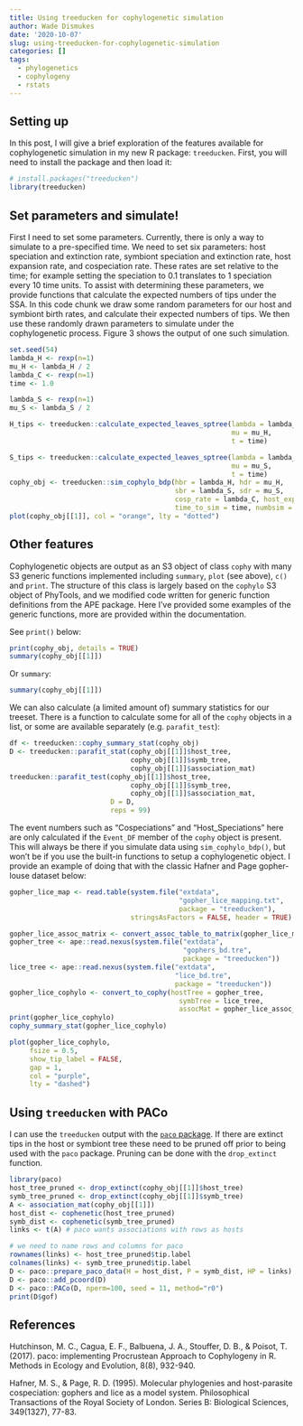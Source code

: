 ```yaml
---
title: Using treeducken for cophylogenetic simulation
author: Wade Dismukes
date: '2020-10-07'
slug: using-treeducken-for-cophylogenetic-simulation
categories: []
tags:
  - phylogenetics
  - cophylogeny
  - rstats
---
```


## Setting up
In this post, I will give a brief exploration of the features available for cophylogenetic simulation in my new R package: `treeducken`.
First, you will need to install the package and then load it:

```r
# install.packages("treeducken")
library(treeducken)
```


## Set parameters and simulate!

First I need to set some parameters.
Currently, there is only a  way to simulate to a pre-specified time.
We need to set six parameters: host speciation and extinction rate, symbiont speciation and extinction rate, host expansion rate, and cospeciation rate.
These rates are set relative to the time; for example setting the speciation to 0.1 translates to 1 speciation every 10 time units. 
To assist with determining these parameters, we provide functions that calculate the expected numbers of tips under the SSA.
In this code chunk we draw some random parameters for our host and symbiont birth rates, and calculate their expected numbers of tips.
We then use these randomly drawn parameters to simulate under the cophylogenetic process.
Figure 3 shows the output of one such simulation.


```r
set.seed(54)
lambda_H <- rexp(n=1)
mu_H <- lambda_H / 2
lambda_C <- rexp(n=1)
time <- 1.0

lambda_S <- rexp(n=1)
mu_S <- lambda_S / 2

H_tips <- treeducken::calculate_expected_leaves_sptree(lambda = lambda_H + lambda_C,
                                                       mu = mu_H,
                                                       t = time)

S_tips <- treeducken::calculate_expected_leaves_sptree(lambda = lambda_S + lambda_C,
                                                       mu = mu_S,
                                                       t = time)
cophy_obj <- treeducken::sim_cophylo_bdp(hbr = lambda_H, hdr = mu_H,
                                         sbr = lambda_S, sdr = mu_S,
                                         cosp_rate = lambda_C, host_exp_rate = 0.0,
                                         time_to_sim = time, numbsim = 1)
plot(cophy_obj[[1]], col = "orange", lty = "dotted")
```

## Other features

Cophylogenetic objects are output as an S3 object of class `cophy` with many S3 generic functions implemented including `summary`, `plot` (see above), `c()` and `print`.
The structure of this class is largely based on the `cophylo` S3 object of PhyTools, and we modified code written for generic function definitions from the APE package. 
Here I've provided some examples of the generic functions, more are provided within the documentation.

See `print()` below:

```r
print(cophy_obj, details = TRUE)
summary(cophy_obj[[1]])
```

Or `summary`:

```r
summary(cophy_obj[[1]])
```

We can also calculate (a limited amount of) summary statistics for our treeset. There is a function to calculate some for all of the `cophy` objects in a list, or some are available separately (e.g. `parafit_test`):

```r
df <- treeducken::cophy_summary_stat(cophy_obj)
D <- treeducken::parafit_stat(cophy_obj[[1]]$host_tree,
                              cophy_obj[[1]]$symb_tree,
                              cophy_obj[[1]]$association_mat)
treeducken::parafit_test(cophy_obj[[1]]$host_tree,
                              cophy_obj[[1]]$symb_tree,
                              cophy_obj[[1]]$association_mat,
                         D = D,
                         reps = 99)
```
The event numbers such as "Cospeciations" and "Host_Speciations" here are only calculated if the `Event_DF` member of the `cophy` object is present. 
This will always be there if you simulate data using `sim_cophylo_bdp()`, but won't be if you use the built-in functions to setup a cophylogenetic object. I provide an example of doing that with the classic Hafner and Page gopher-louse dataset below:

```r
gopher_lice_map <- read.table(system.file("extdata",
                                          "gopher_lice_mapping.txt",
                                          package = "treeducken"),
                              stringsAsFactors = FALSE, header = TRUE)

gopher_lice_assoc_matrix <- convert_assoc_table_to_matrix(gopher_lice_map)
gopher_tree <- ape::read.nexus(system.file("extdata",
                                           "gophers_bd.tre",
                                           package = "treeducken"))
lice_tree <- ape::read.nexus(system.file("extdata",
                                         "lice_bd.tre",
                                         package = "treeducken"))
gopher_lice_cophylo <- convert_to_cophy(hostTree = gopher_tree,
                                          symbTree = lice_tree,
                                          assocMat = gopher_lice_assoc_matrix)
print(gopher_lice_cophylo)
cophy_summary_stat(gopher_lice_cophylo)

plot(gopher_lice_cophylo,
     fsize = 0.5,
     show_tip_label = FALSE,
     gap = 1,
     col = "purple",
     lty = "dashed")
```

## Using `treeducken` with PACo

I can use the `treeducken` output with the [`paco` package](https://cran.r-project.org/web/packages/paco/index.html).
If there are extinct tips in the host or symbiont tree these need to be pruned off prior to being used with the `paco` package.
Pruning can be done with the `drop_extinct` function.

```r
library(paco)
host_tree_pruned <- drop_extinct(cophy_obj[[1]]$host_tree)
symb_tree_pruned <- drop_extinct(cophy_obj[[1]]$symb_tree)
A <- association_mat(cophy_obj[[1]])
host_dist <- cophenetic(host_tree_pruned)
symb_dist <- cophenetic(symb_tree_pruned)
links <- t(A) # paco wants associations with rows as hosts 

# we need to name rows and columns for paco
rownames(links) <- host_tree_pruned$tip.label
colnames(links) <- symb_tree_pruned$tip.label 
D <- paco::prepare_paco_data(H = host_dist, P = symb_dist, HP = links)
D <- paco::add_pcoord(D)
D <- paco::PACo(D, nperm=100, seed = 11, method="r0")
print(D$gof)
```

## References

Hutchinson, M. C., Cagua, E. F., Balbuena, J. A., Stouffer, D. B., & Poisot, T. (2017). paco: implementing Procrustean Approach to Cophylogeny in R. Methods in Ecology and Evolution, 8(8), 932-940.

Hafner, M. S., & Page, R. D. (1995). Molecular phylogenies and host-parasite cospeciation: gophers and lice as a model system. Philosophical Transactions of the Royal Society of London. Series B: Biological Sciences, 349(1327), 77-83.
